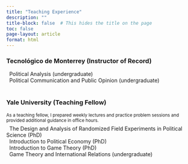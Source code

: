 ```yaml
---
title: "Teaching Experience"
description: "" 
title-block: false  # This hides the title on the page
toc: false    
page-layout: article
format: html
---
```


### Tecnológico de Monterrey (Instructor of Record)

```{=html}
<i class="bi bi-diagram-2 ai-lg"></i> &nbsp; Political Analysis (undergraduate)
<br/>
<i class="bi bi-chat-text ai-lg"></i> &nbsp; Political Communication and Public Opinion (undergraduate)

<br/>

<br/>
```
### Yale University (Teaching Fellow)

```{=html}
<small class="text-secondary">
          <span class="note">
          As a teaching fellow, I prepared weekly lectures and practice problem sessions and provided additional guidance in office hours. 
        </span>    
        </small>

<div style="height: 6px;"></div>


<i class="bi bi-dice-5 ai-lg"></i> &nbsp; The Design and Analysis of Randomized Field Experiments in Political Science (PhD)

<br/>

<i class="bi bi-cash-coin ai-lg"></i> &nbsp; Introduction to Political Economy (PhD)

<br/>

<i class="bi bi-diagram-3 ai-lg"></i> &nbsp; Introduction to Game Theory (PhD)

<br/>

<i class="bi bi-diagram-3 ai-lg"></i> &nbsp; Game Theory and International Relations (undergraduate)

<br/>

<br/>
```
